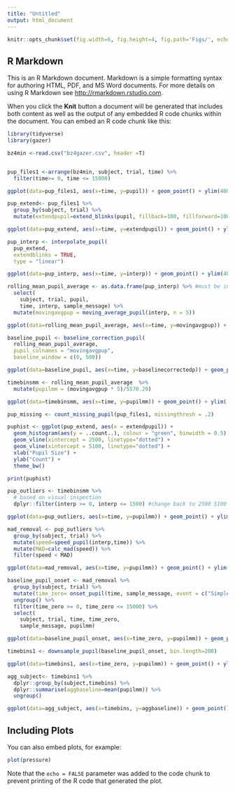 ```yaml
---
title: "Untitled"
output: html_document
---
```


```r
knitr::opts_chunk$set(fig.width=6, fig.height=4, fig.path='Figs/', echo=TRUE, tidy=TRUE, message=F, warning=F, cache=T)
```

## R Markdown

This is an R Markdown document. Markdown is a simple formatting syntax for authoring HTML, PDF, and MS Word documents. For more details on using R Markdown see <http://rmarkdown.rstudio.com>.

When you click the **Knit** button a document will be generated that includes both content as well as the output of any embedded R code chunks within the document. You can embed an R code chunk like this:

```r

library(tidyverse)
library(gazer)

bz4min <-read.csv("bz4gazer.csv", header =T)


pup_files1 <-arrange(bz4min, subject, trial, time) %>% 
  filter(time>= 0, time <= 15000)

ggplot(data=pup_files1, aes(x=time, y=pupil)) + geom_point() + ylim(400, 1200)

pup_extend<- pup_files1 %>% 
  group_by(subject, trial) %>% 
  mutate(extendpupil=extend_blinks(pupil, fillback=100, fillforward=100, hz=1000))

ggplot(data=pup_extend, aes(x=time, y=extendpupil)) + geom_point() + ylim(400, 1200)

pup_interp <- interpolate_pupil(
  pup_extend, 
  extendblinks = TRUE, 
  type = "linear")

ggplot(data=pup_interp, aes(x=time, y=interp)) + geom_point() + ylim(400, 1200)

rolling_mean_pupil_average <- as.data.frame(pup_interp) %>% #must be in a data.frame
  select(
    subject, trial, pupil, 
    time, interp, sample_message) %>%
  mutate(movingavgpup = moving_average_pupil(interp, n = 5))

ggplot(data=rolling_mean_pupil_average, aes(x=time, y=movingavgpup)) + geom_point() + ylim(400, 1200)

baseline_pupil <- baseline_correction_pupil(
  rolling_mean_pupil_average, 
  pupil_colnames = "movingavgpup", 
  baseline_window = c(0, 500))

ggplot(data=baseline_pupil, aes(x=time, y=baselinecorrectedp)) + geom_point() + ylim(-300, 300)

timebinsmm <- rolling_mean_pupil_average  %>% 
  mutate(pupilmm = (movingavgpup * 5)/5570.29)

ggplot(data=timebinsmm, aes(x=time, y=pupilmm)) + geom_point() + ylim(.5, 1.1)

pup_missing <- count_missing_pupil(pup_files1, missingthresh = .2)

puphist <- ggplot(pup_extend, aes(x = extendpupil)) + 
  geom_histogram(aes(y = ..count..), colour = "green", binwidth = 0.5)  + 
  geom_vline(xintercept = 2500, linetype="dotted") +
  geom_vline(xintercept = 5100, linetype="dotted") + 
  xlab("Pupil Size") + 
  ylab("Count") + 
  theme_bw()

print(puphist)

pup_outliers <- timebinsmm %>%
  # based on visual inspection
  dplyr::filter(interp >= 0, interp <= 1500) #change back to 2500 5100

ggplot(data=pup_outliers, aes(x=time, y=pupilmm)) + geom_point() + ylim(.5, 1.1)

mad_removal <- pup_outliers %>%
  group_by(subject, trial) %>%
  mutate(speed=speed_pupil(interp,time)) %>%
  mutate(MAD=calc_mad(speed)) %>%
  filter(speed < MAD)

ggplot(data=mad_removal, aes(x=time, y=pupilmm)) + geom_point() + ylim(.5, 1.1)

baseline_pupil_onset <- mad_removal %>% 
  group_by(subject, trial) %>%  
  mutate(time_zero= onset_pupil(time, sample_message, event = c("Simple_Start") )) %>%
  ungroup() %>% 
  filter(time_zero >= 0, time_zero <= 15000) %>%
  select(
    subject, trial, time, time_zero, 
    sample_message, pupilmm)

ggplot(data=baseline_pupil_onset, aes(x=time_zero, y=pupilmm)) + geom_point() + ylim(.5, 1.1)

timebins1 <- downsample_pupil(baseline_pupil_onset, bin.length=200)

ggplot(data=timebins1, aes(x=time_zero, y=pupilmm)) + geom_point() + ylim(.5, 1.1)

agg_subject<- timebins1 %>% 
  dplyr::group_by(subject,timebins) %>% 
  dplyr::summarise(aggbaseline=mean(pupilmm)) %>% 
  ungroup()

ggplot(data=agg_subject, aes(x=timebins, y=aggbaseline)) + geom_point() + geom_line(size = 1) + ylim(.5, 1.1)
```

## Including Plots

You can also embed plots, for example:

```r
plot(pressure)
```

Note that the `echo = FALSE` parameter was added to the code chunk to prevent printing of the R code that generated the plot.
